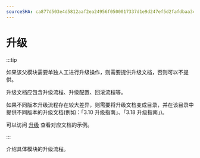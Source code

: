 ```yaml
---
sourceSHA: ca877d503e4d5812aaf2ea24956f0500017337d1e9d247ef5d2fafdbaa3cbd04
---
```


# 升级

:::tip

如果该父模块需要单独人工进行升级操作，则需要提供升级文档，否则可以不提供。

升级文档应包含升级流程、升级配置、回滚流程等。

如果不同版本升级流程存在较大差异，则需要将升级文档变成目录，并在该目录中提供不同版本的升级文档(例如：「3.10 升级指南」、「3.18 升级指南」)。

可以访问 [升级](https://product-doc-guide.alauda.cn/template/upgrade/example.html) 查看对应文档的示例。

:::

介绍具体模块的升级流程。
